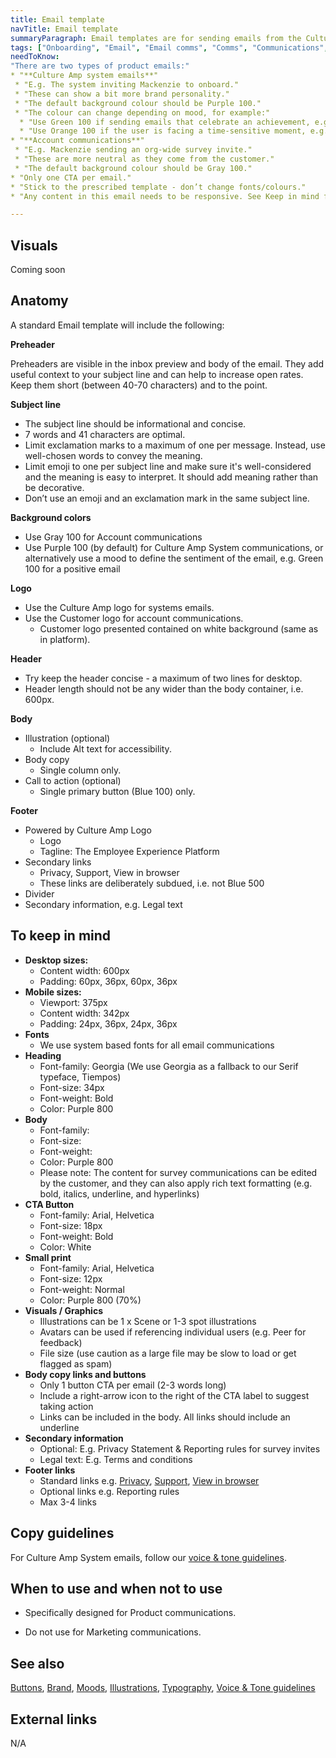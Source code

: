 ```yaml
---
title: Email template
navTitle: Email template
summaryParagraph: Email templates are for sending emails from the Culture Amp platform to users to communicate important information.
tags: ["Onboarding", "Email", "Email comms", "Comms", "Communications", "Newsletter", "Notifications", "Announcements", "Updates", "Invite", "Invites", "Message", "Reminders"]
needToKnow:
"There are two types of product emails:"
* "**Culture Amp system emails**"
 * "E.g. The system inviting Mackenzie to onboard."
 * "These can show a bit more brand personality."
 * "The default background colour should be Purple 100."
 * "The colour can change depending on mood, for example:"
  * "Use Green 100 if sending emails that celebrate an achievement, e.g. setting up an account for the first time, or confirming that a user has completed a performance review cycle."
  * "Use Orange 100 if the user is facing a time-sensitive moment, e.g. a performance review feedback cycle deadline is about to close, or a company engagement survey is about to close)."
* "**Account communications**"
 * "E.g. Mackenzie sending an org-wide survey invite."
 * "These are more neutral as they come from the customer."
 * "The default background colour should be Gray 100."
* "Only one CTA per email."
* "Stick to the prescribed template - don’t change fonts/colours."
* "Any content in this email needs to be responsive. See Keep in mind for responsive guidance."

---
```



## Visuals

Coming soon

## Anatomy

A standard Email template will include the following:

**Preheader**

Preheaders are visible in the inbox preview and body of the email. They add useful context to your subject line and can help to increase open rates. Keep them short (between 40-70 characters) and to the point.

**Subject line**
* The subject line should be informational and concise.
* 7 words and 41 characters are optimal.
* Limit exclamation marks to a maximum of one per message. Instead, use well-chosen words to convey the meaning.
* Limit emoji to one per subject line and make sure it's well-considered and the meaning is easy to interpret. It should add meaning rather than be decorative.
* Don’t use an emoji and an exclamation mark in the same subject line.

**Background colors**
* Use Gray 100 for Account communications
* Use Purple 100 (by default) for Culture Amp System communications, or alternatively use a mood to define the sentiment of the email, e.g. Green 100 for a positive email

**Logo**
* Use the Culture Amp logo for systems emails.
* Use the Customer logo for account communications.
    * Customer logo presented contained on white background (same as in platform).

**Header**
* Try keep the header concise - a maximum of two lines for desktop.
* Header length should not be any wider than the body container, i.e. 600px.

**Body**
* Illustration (optional)
    * Include Alt text for accessibility.
* Body copy
    * Single column only.
* Call to action (optional)
    * Single primary button (Blue 100) only.

**Footer**
* Powered by Culture Amp Logo
    * Logo
    * Tagline: The Employee Experience Platform
* Secondary links
    * Privacy, Support, View in browser
    * These links are deliberately subdued, i.e. not Blue 500
* Divider
* Secondary information, e.g. Legal text

## To keep in mind

* **Desktop sizes:**
    * Content width: 600px
    * Padding: 60px, 36px, 60px, 36px
* **Mobile sizes:**
    * Viewport: 375px
    * Content width: 342px
    * Padding: 24px, 36px, 24px, 36px
* **Fonts**
    * We use system based fonts for all email communications
* **Heading**
    * Font-family: Georgia (We use Georgia as a fallback to our Serif typeface, Tiempos)
    * Font-size: 34px
    * Font-weight: Bold
    * Color: Purple 800
* **Body**
    * Font-family:
    * Font-size:
    * Font-weight:
    * Color: Purple 800
    * Please note: The content for survey communications can be edited by the customer, and they can also apply rich text formatting (e.g. bold, italics, underline, and hyperlinks)
* **CTA Button**
    * Font-family: Arial, Helvetica
    * Font-size: 18px
    * Font-weight: Bold
    * Color: White
* **Small print**
    * Font-family: Arial, Helvetica
    * Font-size: 12px
    * Font-weight: Normal
    * Color: Purple 800 (70%)
* **Visuals / Graphics**
    * Illustrations can be 1 x Scene or 1-3 spot illustrations
    * Avatars can be used if referencing individual users (e.g. Peer for feedback)
    * File size (use caution as a large file may be slow to load or get flagged as spam)
* **Body copy links and buttons**
  * Only 1 button CTA per email (2-3 words long)
   * Include a right-arrow icon to the right of the CTA label to suggest taking action
    * Links can be included in the body. All links should include an underline
* **Secondary information**
    * Optional: E.g. Privacy Statement & Reporting rules for survey invites
    * Legal text: E.g. Terms and conditions
* **Footer links**
    * Standard links e.g. <span style="text-decoration:underline;">Privacy</span>, <span style="text-decoration:underline;">Support</span>, <span style="text-decoration:underline;">View in browser</span>
    * Optional links e.g. Reporting rules
    * Max 3-4 links

## Copy guidelines

For Culture Amp System emails, follow our [voice & tone guidelines](/language/voiceandtone).


## When to use and when not to use

<WhenToUseAndWhenNotToUse>
<WhenToUse>

- Specifically designed for Product communications.

</WhenToUse>
<WhenNotToUse>

- Do not use for Marketing communications.

</WhenNotToUse>
</WhenToUseAndWhenNotToUse>

## See also
[Buttons](/components/button), [Brand](/guidelines/brand/), [Moods](/guidelines/moods/), [Illustrations](/components/illustration), [Typography](/guidelines/typography), [Voice & Tone guidelines](/language/voiceandtone)

## External links

N/A
